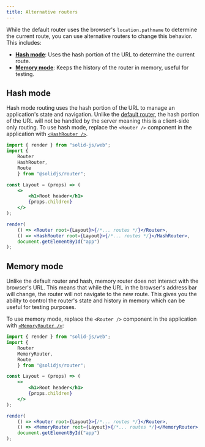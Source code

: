 ```yaml
---
title: Alternative routers
---
```


While the default router uses the browser's `location.pathname` to determine the current route, you can use alternative routers to change this behavior.
This includes:
- [**Hash mode**](#hash-mode): Uses the hash portion of the URL to determine the current route.
- [**Memory mode**](#memory-mode): Keeps the history of the router in memory, useful for testing.

## Hash mode

Hash mode routing uses the hash portion of the URL to manage an application's state and navigation.
Unlike the [default router](/solid-router/reference/components/router), the hash portion of the URL will not be handled by the server meaning this is a client-side only routing.
To use hash mode, replace the `<Router />` component in the application with [`<HashRouter />`](/solid-router/reference/components/hash-router).

```jsx del={3, 16} ins={4,17}
import { render } from "solid-js/web";
import { 
    Router
    HashRouter,
    Route 
    } from "@solidjs/router";

const Layout = (props) => (
    <>
        <h1>Root header</h1>
        {props.children}
    </>
);

render(
    () => <Router root={Layout}>{/*... routes */}</Router>,
    () => <HashRouter root={Layout}>{/*... routes */}</HashRouter>,
    document.getElementById("app")
);

```

## Memory mode

Unlike the default router and hash, memory router does not interact with the browser's URL.
This means that while the URL in the browser's address bar will change, the router will not navigate to the new route.
This gives you the ability to control the router's state and history in memory which can be useful for testing purposes.

To use memory mode, replace the `<Router />` component in the application with [`<MemoryRouter />`](/solid-router/reference/components/memory-router):

```jsx del={3, 16} ins={4,17}
import { render } from "solid-js/web";
import { 
    Router
    MemoryRouter,
    Route 
    } from "@solidjs/router";

const Layout = (props) => (
    <>
        <h1>Root header</h1>
        {props.children}
    </>
);

render(
    () => <Router root={Layout}>{/*... routes */}</Router>,
    () => <MemoryRouter root={Layout}>{/*... routes */}</MemoryRouter>,
    document.getElementById("app")
);

```
